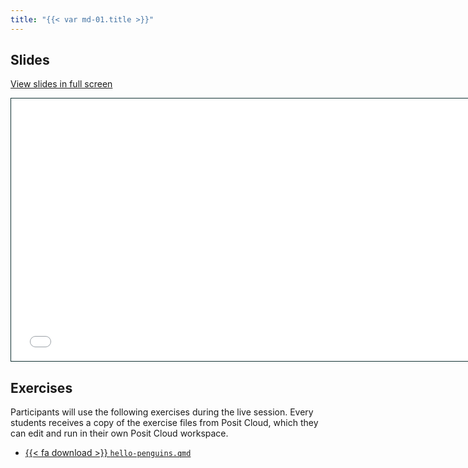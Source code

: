```yaml
---
title: "{{< var md-01.title >}}"
---
```


## Slides

[View slides in full screen](1-1-hello-quarto.html)

```{=html}
<iframe class="slide-deck" src="1-1-hello-quarto.html" height="420" width="747" style="border: 1px solid #123233;"></iframe>
```

## Exercises

Participants will use the following exercises during the live session. Every students receives a copy of the exercise files from Posit Cloud, which they can edit and run in their own Posit Cloud workspace. 

-   <a href="https://raw.githubusercontent.com/quarto-rdmss-25/exercises/main/hello-penguins.qmd">{{< fa download >}} `hello-penguins.qmd`</i></a>

